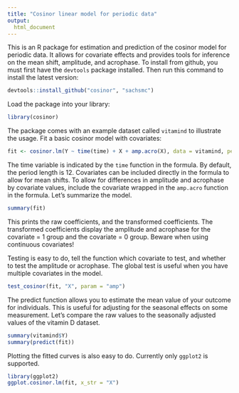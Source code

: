 ```yaml
---
title: "Cosinor linear model for periodic data"
output:
  html_document
---
```


<!--
%\VignetteEngine{knitr}
%\VignetteIndexEntry{Usage}
-->


This is an R package for estimation and prediction of the cosinor model for periodic data. It allows for covariate effects and provides tools for inference on the mean shift, amplitude, and acrophase. To install from github, you must first have the `devtools` package installed. Then run this command to install the latest version:

```r
devtools::install_github("cosinor", "sachsmc")
```

Load the package into your library:

```r
library(cosinor)
```

The package comes with an example dataset called `vitamind` to illustrate the usage. Fit a basic cosinor model with covariates:

```r
fit <- cosinor.lm(Y ~ time(time) + X + amp.acro(X), data = vitamind, period = 12)
```

The time variable is indicated by the `time` function in the formula. By default, the period length is 12. Covariates can be included directly in the formula to allow for mean shifts. To allow for differences in amplitude and acrophase by covariate values, include the covariate wrapped in the `amp.acro` function in the formula. Let's summarize the model.

```r
summary(fit)
```

This prints the raw coefficients, and the transformed coefficients. The transformed coefficients display the amplitude and acrophase for the covariate = 1 group and the covariate = 0 group. Beware when using continuous covariates!

Testing is easy to do, tell the function which covariate to test, and whether to test the amplitude or acrophase. The global test is useful when you have multiple covariates in the model.

```r
test_cosinor(fit, "X", param = "amp")
```

The predict function allows you to estimate the mean value of your outcome for individuals. This is useful for adjusting for the seasonal effects on some measurement. Let's compare the raw values to the seasonally adjusted values of the vitamin D dataset.

```r
summary(vitamind$Y)
summary(predict(fit))
```

Plotting the fitted curves is also easy to do. Currently only `ggplot2` is supported.

```r
library(ggplot2)
ggplot.cosinor.lm(fit, x_str = "X")
```

